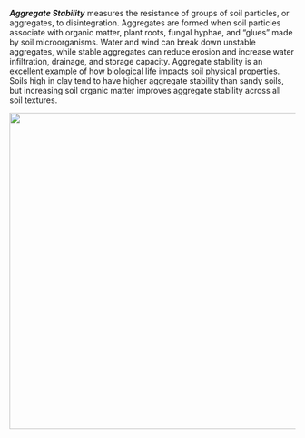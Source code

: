 ***Aggregate Stability*** measures the resistance of groups of soil particles,
or aggregates, to disintegration. Aggregates are formed when soil particles
associate with organic matter, plant roots, fungal hyphae, and "glues" made by
soil microorganisms. Water and wind can break down unstable aggregates, while
stable aggregates can reduce erosion and increase water infiltration, drainage,
and storage capacity. Aggregate stability is an excellent example of how
biological life impacts soil physical properties. Soils high in clay tend to
have higher aggregate stability than sandy soils, but increasing soil organic
matter improves aggregate stability across all soil textures.

![](https://raw.githack.com/WA-Department-of-Agriculture/soils/main/figures/aggregate-stability.png){width="5.8in"
fig-alt="Aggregate held together with organic matter, roots, fungal hyphae, and microbial glues. An arrow with text says aggregate disintegration points toward an aggregate broken apart and text that says particles more prone to erosion."}
